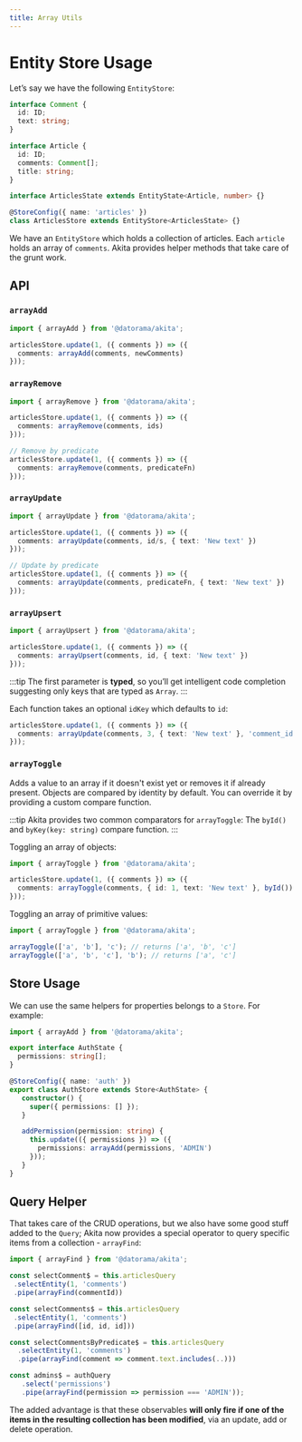 ```yaml
---
title: Array Utils
---
```


# Entity Store Usage

Let’s say we have the following `EntityStore`:

```ts title="articles.store.ts"
interface Comment {
  id: ID;
  text: string;
}

interface Article {
  id: ID;
  comments: Comment[];
  title: string;
}

interface ArticlesState extends EntityState<Article, number> {}

@StoreConfig({ name: 'articles' })
class ArticlesStore extends EntityStore<ArticlesState> {}
```

We have an `EntityStore` which holds a collection of articles. Each `article` holds an array of `comments`. Akita provides helper methods that take care of the grunt work.

## API

### `arrayAdd`

```ts
import { arrayAdd } from '@datorama/akita';

articlesStore.update(1, ({ comments }) => ({
  comments: arrayAdd(comments, newComments)
}));
```

### `arrayRemove`

```ts
import { arrayRemove } from '@datorama/akita';

articlesStore.update(1, ({ comments }) => ({
  comments: arrayRemove(comments, ids)
}));

// Remove by predicate
articlesStore.update(1, ({ comments }) => ({
  comments: arrayRemove(comments, predicateFn)
}));
```

### `arrayUpdate`

```ts
import { arrayUpdate } from '@datorama/akita';

articlesStore.update(1, ({ comments }) => ({
  comments: arrayUpdate(comments, id/s, { text: 'New text' })
}));

// Update by predicate
articlesStore.update(1, ({ comments }) => ({
  comments: arrayUpdate(comments, predicateFn, { text: 'New text' })
}));
```

### `arrayUpsert`

```ts
import { arrayUpsert } from '@datorama/akita';

articlesStore.update(1, ({ comments }) => ({
  comments: arrayUpsert(comments, id, { text: 'New text' })
}));
```

:::tip
The first parameter is **typed**, so you’ll get intelligent code completion suggesting only keys that are typed as `Array`.
:::

Each function takes an optional `idKey` which defaults to `id`:

```ts
articlesStore.update(1, ({ comments }) => ({
  comments: arrayUpdate(comments, 3, { text: 'New text' }, 'comment_id')
}));
```

### `arrayToggle`

Adds a value to an array if it doesn't exist yet or removes it if already present. Objects are compared by identity by default.
You can override it by providing a custom compare function.

:::tip
Akita provides two common comparators for `arrayToggle`: The `byId()` and `byKey(key: string)` compare function.
:::

Toggling an array of objects:

```ts
import { arrayToggle } from '@datorama/akita';

articlesStore.update(1, ({ comments }) => ({
  comments: arrayToggle(comments, { id: 1, text: 'New text' }, byId())
}));
```

Toggling an array of primitive values:

```ts
import { arrayToggle } from '@datorama/akita';

arrayToggle(['a', 'b'], 'c'); // returns ['a', 'b', 'c']
arrayToggle(['a', 'b', 'c'], 'b'); // returns ['a', 'c']
```

## Store Usage
We can use the same helpers for properties belongs to a `Store`. For example:
```ts title="auth.store.ts"
import { arrayAdd } from '@datorama/akita';

export interface AuthState {
  permissions: string[];
}

@StoreConfig({ name: 'auth' })
export class AuthStore extends Store<AuthState> {
   constructor() {
     super({ permissions: [] });
   }

   addPermission(permission: string) {
     this.update(({ permissions }) => ({
       permissions: arrayAdd(permissions, 'ADMIN')
     }));
   }
}
```

## Query Helper
That takes care of the CRUD operations, but we also have some good stuff added to the `Query`; Akita now provides a special operator to query specific items from a collection - `arrayFind`:

```ts
import { arrayFind } from '@datorama/akita';

const selectComment$ = this.articlesQuery
 .selectEntity(1, 'comments')
 .pipe(arrayFind(commentId))

const selectComments$ = this.articlesQuery
 .selectEntity(1, 'comments')
 .pipe(arrayFind([id, id, id]))

const selectCommentsByPredicate$ = this.articlesQuery
  .selectEntity(1, 'comments')
  .pipe(arrayFind(comment => comment.text.includes(..)))

const admins$ = authQuery
   .select('permissions')
   .pipe(arrayFind(permission => permission === 'ADMIN'));
```


The added advantage is that these observables **will only fire if one of the items in the resulting collection has been modified**, via an update, add or delete operation.

